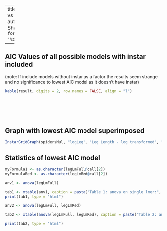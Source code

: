 

---
title: "Leg Length vs Nest Size"
author: "Ruth Sharpe"
date: "`r format(Sys.time(), '%d %B, %Y')`"

---

AIC Values of all possible models with instar included
------------------
(note: If include models without instar as a factor the results seem strange and
no significance to lowest AIC model as it doesn't have instar)


```{r kable, echo = FALSE}

kable(result, digits = 2, row.names = FALSE, align = "l")

	
```
\
\

Graph with lowest AIC model superimposed
------------------
 

```{r, fig.height=8, fig.width=13, echo = FALSE}

InstarGridGraph(spidersMul, "logLeg", "Leg Length - log transformed", "n", "LegLengthvsNestSize_by_Instar_ZGSA", legLmFull)

```

Statistics of lowest AIC model
------------------


```{r xtable, results="asis", echo = FALSE}

myFormula1 <- as.character(legLmFull@call[2])
myFormulaRed <- as.character(legLmRed@call[2])

anv1 <- anova(legLmFull)

tab1 <- xtable(anv1, caption = paste("Table 1: anova on single lmer:", myFormula1))
print(tab1, type = "html")

anv2 <- anova(legLmFull, legLmRed)

tab2 <- xtable(anova(legLmFull, legLmRed), caption = paste("Table 2: anova full vs reduced model. Formulas:", myFormula1, " Reduced:", "myFormulaRed"))

print(tab2, type = "html")
	
```
